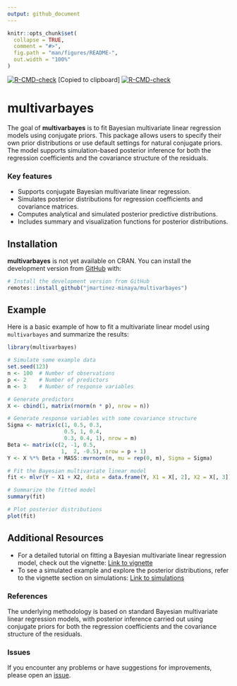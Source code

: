 ---
output: github_document
---

<!-- README.md is generated from README.Rmd. Please edit that file -->

```{r, include = FALSE}
knitr::opts_chunk$set(
  collapse = TRUE,
  comment = "#>",
  fig.path = "man/figures/README-",
  out.width = "100%"
)
```


<!-- badges: start -->
  [![R-CMD-check](https://github.com/jmartinez-minaya/multivarbayes/actions/workflows/R-CMD-check.yaml/badge.svg)](https://github.com/jmartinez-minaya/multivarbayes/actions/workflows/R-CMD-check.yaml)
  <!-- badges: end -->
  [Copied to clipboard]
  <!-- badges: start -->
  [![R-CMD-check](https://github.com/jmartinez-minaya/multivarbayes/actions/workflows/R-CMD-check.yaml/badge.svg)](https://github.com/jmartinez-minaya/multivarbayes/actions/workflows/R-CMD-check.yaml)
  <!-- badges: end -->

# multivarbayes

The goal of **multivarbayes** is to fit Bayesian multivariate linear regression models using conjugate priors. This package allows users to specify their own prior distributions or use default settings for natural conjugate priors. The model supports simulation-based posterior inference for both the regression coefficients and the covariance structure of the residuals.

### Key features

- Supports conjugate Bayesian multivariate linear regression.
- Simulates posterior distributions for regression coefficients and covariance matrices.
- Computes analytical and simulated posterior predictive distributions.
- Includes summary and visualization functions for posterior distributions.

## Installation

**multivarbayes** is not yet available on CRAN. You can install the development version from [GitHub](https://github.com/jmartinez-minaya/multivarbayes) with:

```{r, eval = FALSE}
# Install the development version from GitHub
remotes::install_github("jmartinez-minaya/multivarbayes")
```

## Example

Here is a basic example of how to fit a multivariate linear model using `multivarbayes` and summarize the results:

```{r example, eval = FALSE}
library(multivarbayes)

# Simulate some example data
set.seed(123)
n <- 100  # Number of observations
p <- 2    # Number of predictors
m <- 3    # Number of response variables

# Generate predictors
X <- cbind(1, matrix(rnorm(n * p), nrow = n))

# Generate response variables with some covariance structure
Sigma <- matrix(c(1, 0.5, 0.3,
                  0.5, 1, 0.4,
                  0.3, 0.4, 1), nrow = m)
Beta <- matrix(c(2, -1, 0.5, 
                 1,  2, -0.5), nrow = p + 1)
Y <- X %*% Beta + MASS::mvrnorm(n, mu = rep(0, m), Sigma = Sigma)

# Fit the Bayesian multivariate linear model
fit <- mlvr(Y ~ X1 + X2, data = data.frame(Y, X1 = X[, 2], X2 = X[, 3]))

# Summarize the fitted model
summary(fit)

# Plot posterior distributions
plot(fit)
```

## Additional Resources

- For a detailed tutorial on fitting a Bayesian multivariate linear regression model, check out the vignette: [Link to vignette](vignettes/multivarbayes-vignette.Rmd)
- To see a simulated example and explore the posterior distributions, refer to the vignette section on simulations: [Link to simulations](vignettes/simulation.Rmd)

### References

The underlying methodology is based on standard Bayesian multivariate linear regression models, with posterior inference carried out using conjugate priors for both the regression coefficients and the covariance structure of the residuals.

### Issues

If you encounter any problems or have suggestions for improvements, please open an [issue](https://github.com/jmartinez-minaya/multivarbayes/issues).